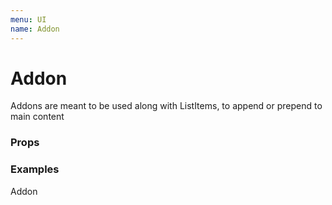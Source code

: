 ```yaml
---
menu: UI
name: Addon
---
```



# Addon

Addons are meant to be used along with ListItems, to append or prepend to main content

### Props
<Props of={RawAddon} />

### Examples
<Playground>
  <Addon>
    Addon
  </Addon>
</Playground>
